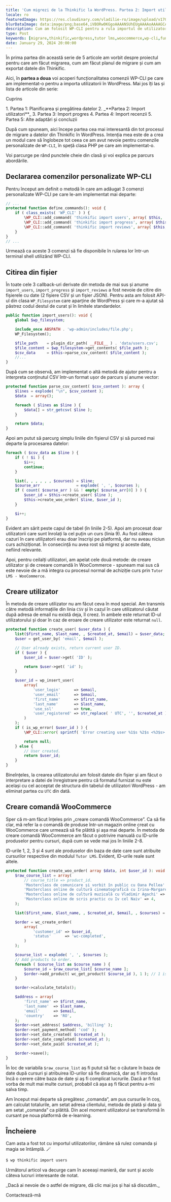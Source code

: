 ```yaml
---
title: 'Cum migrezi de la Thinkific la WordPress. Partea 2: Import utilizatori'
locale: ro
featuredImage: https://res.cloudinary.com/vladilie-ro/image/upload/v1706196659/blog/1.%20migrate-thinkific-to-wordpress/v5ypjuldovovlpqw1cc3.webp
blurDataImage: data:image/png;base64,iVBORw0KGgoAAAANSUhEUgAAAAoAAAAGCAIAAAB1kpiRAAAACXBIWXMAAAPoAAAD6AG1e1JrAAAAxUlEQVR4nAG6AEX/ANLS0t/f3+vr6+3t6+/y8fHy7/X39+/y8ens693f3gCZr8qmutOqwtuyxNrK1+b7+/j8//75/Pv19/fo6u0AOG2gKGGRNGiYPHCgUoO2gLPNnNXgmtLels/ZkMrVAKO51qnA3J2zy52yzH+0yxSesQB4iABOWwBicgCKoQDHx8VaTTwkEgAnEwBRQSxNTjkEGREADQA/Vkxmk5oAHg8ARzATLxsAHQAAHgIAMyAGOiQNUTsgaU8yPSsXAbliTzFAqmUAAAAASUVORK5CYII=
description: Cum am folosit WP-CLI pentru a rula importul de utilizatori dintr-un fișier CSV exportat din Thinkific.
type: Post
keywords: [migrare,thinkific,wordpress,tutor lms,woocommerce,wp-cli,funcții,comenzi,import utilizatori,citire din fișier]
date: January 29, 2024 20:00:00
---
```

În <Link href="/blog/migrare-thinkific-wordpress-partea-1-planificare-pregatire-date">prima partea</Link> din această serie de 5 articole am vorbit despre proiectul pentru care am făcut migrarea, cum am făcut planul de migrare și cum am exportat datele din Thinkific.

Aici, în **partea a doua** voi acoperi funcționalitatea comenzii WP-CLI pe care am implementat-o pentru a importa utilizatorii în WordPress.
Mai jos îți las și lista de articole din serie:
<div className='rounded-md border p-2 bg-gray-50 dark:bg-slate-900'>
    <p>Cuprins</p>
    1. <Link href="/blog/migrare-thinkific-wordpress-partea-1-planificare-pregatire-date">Partea 1: Planificarea și pregătirea datelor</Link>
    2. _**Partea 2: Import utilizatori**_
    3. <Link href="/blog/migrare-thinkific-wordpress-partea-3-import-progres">Partea 3: Import progres</Link>
    4. <Link href="/blog/migrare-thinkific-wordpress-partea-4-import-recenzii">Partea 4: Import recenzii</Link>
    5. <Link href="/blog/migrare-thinkific-wordpress-partea-5-adaptari-concluzii">Partea 5: Alte adaptări și concluzii</Link>
</div>

După cum spuneam, aici începe partea cea mai interesantă din tot procesul de migrare a datelor din Thinkific în WordPress.
Intenția mea este de a crea un modul care să înglobeze tot ceea ce am avut nevoie pentru comenzile personalizate de `WP-CLI`, în speță clasa PHP pe care am implementat-o.

Voi parcurge pe rând punctele cheie din clasă și voi explica pe parcurs abordările.

## Declararea comenzilor personalizate WP-CLI
Pentru început am definit o metodă în care am adăugat 3 comenzi personalizate WP-CLI pe care le-am implementat mai departe:
```php showLineNumbers title="class-wpcli.php"
// ...
protected function define_commands(): void {
    if ( class_exists( 'WP_CLI' ) ) {
        \WP_CLI::add_command( 'thinkific import users', array( $this, 'import_users' ) );
        \WP_CLI::add_command( 'thinkific import progress', array( $this, 'import_progress' ) );
        \WP_CLI::add_command( 'thinkific import reviews', array( $this, 'import_reviews' ) );
    }
}
// ...
```
Urmează ca aceste 3 comenzi să fie disponibile în rularea lor într-un terminal shell utilizând WP-CLI.

## Citirea din fișier
În toate cele 3 callback-uri derivate din metoda de mai sus și anume `import_users`, `import_progress` și `import_reviews` a fost nevoie de citire din fișierele cu date (2 fișiere CSV și un fișier JSON).
Pentru asta am folosit API-ul din clasa `WP_Filesystem` care aparține de WordPress și care m-a ajutat să păstrez codul destul de curat și în limitele standardelor.
```php showLineNumbers title="class-wpcli.php"
public function import_users(): void {
    global $wp_filesystem;

    include_once ABSPATH . 'wp-admin/includes/file.php';
    WP_Filesystem();

    $file_path    = plugin_dir_path( __FILE__ ) . 'data/users.csv';
    $file_content = $wp_filesystem->get_contents( $file_path );
    $csv_data     = $this->parse_csv_content( $file_content );
    //...
}
```

După cum se observă, am implementat o altă metodă de ajutor pentru a interpreta conținutul CSV într-un format ușor de parcurs și anume vector:
```php showLineNumbers title="class-wpcli.php"
protected function parse_csv_content( $csv_content ): array {
    $lines = explode( "\n", $csv_content );
    $data  = array();

    foreach ( $lines as $line ) {
        $data[] = str_getcsv( $line );
    }

    return $data;
}
```

Apoi am putut să parcurg simplu liniile din fișierul CSV și să purced mai departe la procesarea datelor:
```php showLineNumbers title="class-wpcli.php"
foreach ( $csv_data as $line ) {
    if ( ! $i ) {
        $i++;
        continue;
    }

    list(, , , , , , $courses) = $line;
    $course_arr                = explode( ', ', $courses );
    if ( count( $course_arr ) && ! empty( $course_arr[0] ) ) {
        $user_id = $this->create_user( $line );
        $this->create_woo_order( $line, $user_id );
    }

    $i++;
}
```
Evident am sărit peste capul de tabel (în liniile 2-5).
Apoi am procesat doar utilizatorii care sunt înrolați la cel puțin un curs (linia 9).
Au fost câteva cazuri în care utilizatorii erau doar înscriși pe platformă, dar nu aveau niciun curs achiziționat.
În consecință nu avea rost să migrez și aceste date, nefiind relevante.

Apoi, pentru ceilalți utilizatori, am apelat cele două metode: de creare utilizator și de creeare comandă în WooCommerce - spuneam mai sus că este nevoie de a mă integra cu procesul normal de achiziție curs prin `Tutor LMS - WooCommerce`.

## Creare utilizator
În metoda de creare utilizator nu am făcut ceva în mod special.
Am transmis către metodă informațiile din linia `CSV` și în cazul în care utilizatorul căutat după adresa de email nu există deja, îl creez.
În ambele este returnat ID-ul utilizatorului și doar în caz de eroare de creare utilizator este returnat `null`.

```php showLineNumbers title="class-wpcli.php"
protected function create_user( $user_data ) {
    list($first_name, $last_name, , $created_at, $email) = $user_data;
    $user = get_user_by( 'email', $email );

    // User already exists, return current user ID.
    if ( $user ) {
        $user_id = $user->get( 'ID' );

        return $user->get( 'id' );
    }

    $user_id = wp_insert_user(
        array(
            'user_login'      => $email,
            'user_email'      => $email,
            'first_name'      => $first_name,
            'last_name'       => $last_name,
            'use_ssl'         => true,
            'user_registered' => str_replace( ' UTC', '', $created_at ),
        )
    );
    if ( is_wp_error( $user_id ) ) {
        \WP_CLI::error( sprintf( 'Error creating user %1$s %2$s <%3$s>: %4$s', $first_name, $last_name, $email, $user_id->get_error_message() ) );

        return null;
    } else {
        // User created.
        return $user_id;
    }
}
```
Bineînțeles, la crearea utilizatorului am folosit datele din fișier și am făcut o interpretare a datei de înregistrare pentru că formatul furnizat nu este același cu cel acceptat de structura din tabelul de utilizatori WordPress - am eliminat partea cu `UTC` din dată.

## Creare comandă WooCommerce
Sper că m-am făcut înțeles prin „creare comandă WooCommerce”. Ca să fie clar, mă refer la o comandă de produse într-un magazin online creat cu WooCommerce care urmează să fie plătită și așa mai departe.
În metoda de creare comandă WooCommerce am făcut o potrivire manuală cu ID-urile produselor pentru cursuri, după cum se vede mai jos în liniile 2-8.

ID-urile 1, 2, 3 și 4 sunt ale produselor din baza de date care sunt atribuite cursurilor respective din modulul `Tutor LMS`. Evident, ID-urile reale sunt altele.
```php showLineNumbers title="class-wpcli.php"
protected function create_woo_order( array $data, int $user_id ): void {
    $raw_course_list = array(
        // course_title => product_id.
        'Masterclass de comunicare și vorbit în public cu Oana Pellea' => 1,
        'Masterclass online de cultură cinematografică cu Irina-Margareta Nistor' => 2,
        'Masterclass online de cultură muzicală cu Vladimir Agachi' => 3,
        'Masterclass online de scris practic cu Iv cel Naiv' => 4,
    );

    list($first_name, $last_name, , $created_at, $email, , $courses) = $data;

    $order = wc_create_order(
        array(
            'customer_id' => $user_id,
            'status'      => 'wc-completed',
        )
    );

    $course_list = explode( ', ', $courses );
    // Add products to order.
    foreach ( $course_list as $course_name ) {
        $course_id = $raw_course_list[ $course_name ];
        $order->add_product( wc_get_product( $course_id ), 1 ); // 1 is for quantity.
    }

    $order->calculate_totals();

    $address = array(
        'first_name' => $first_name,
        'last_name'  => $last_name,
        'email'      => $email,
        'country'    => 'RO',
    );
    $order->set_address( $address, 'billing' );
    $order->set_payment_method( 'cod' );
    $order->set_date_created( $created_at );
    $order->set_date_completed( $created_at );
    $order->set_date_paid( $created_at );

    $order->save();
}
```
În loc de variabila `$raw_course_list` aș fi putut să fac o căutare în baza de date după cursuri și atribuirea ID-urilor să fie dinamică, dar aș fi introdus încă o cerere către baza de date și aș fi complicat lucrurile.
Dacă ar fi fost vorba de mult mai multe cursuri, probabil că așa aș fi făcut pentru a-mi salva timp.

Am început mai departe să pregătesc „comanda”, am pus cursurile în coș, am calculat totalurile, am setat adresa clientului, metoda de plată și data și am setat „comanda” ca plătită.
Din acel moment utilizatorul se transformă în cursant pe noua platformă de e-learning.

## Încheiere
Cam asta a fost tot cu importul utilizatorilor, rămâne să rulez comanda și magia se întâmplă. 🪄
```sh
$ wp thinkific import users
```

<Link href="/blog/migrare-thinkific-wordpress-partea-3-import-progres">Următorul articol</Link> va decurge cam în aceeași manieră, dar sunt și acolo câteva lucruri interesante de notat.

<div className='mb-4 flex flex-col items-center rounded-md border border-blue-600 p-2'>
    <p className="text-center mt-0">_Dacă ai nevoie de o astfel de migrare, dă clic mai jos și hai să discutăm._</p>
    <Link href='/contact' className="animate-text-bg rounded-md bg-gradient-to-r from-blue-600 via-gray-600 to-green-500 bg-[length:400%] px-2 py-1 text-white hover:text-white">Contactează-mă</Link>
</div>